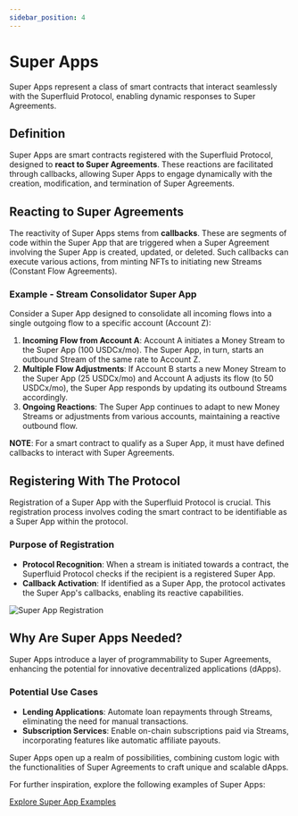 ```yaml
---
sidebar_position: 4
---
```


# Super Apps

Super Apps represent a class of smart contracts that interact seamlessly with the Superfluid Protocol, enabling dynamic responses to Super Agreements.

## Definition

Super Apps are smart contracts registered with the Superfluid Protocol, designed to **react to Super Agreements**. These reactions are facilitated through callbacks, allowing Super Apps to engage dynamically with the creation, modification, and termination of Super Agreements.

## **Reacting to Super Agreements**

The reactivity of Super Apps stems from **callbacks**. These are segments of code within the Super App that are triggered when a Super Agreement involving the Super App is created, updated, or deleted. Such callbacks can execute various actions, from minting NFTs to initiating new Streams (Constant Flow Agreements).

### **Example - Stream Consolidator Super App**

Consider a Super App designed to consolidate all incoming flows into a single outgoing flow to a specific account (Account Z):

1. **Incoming Flow from Account A**: Account A initiates a Money Stream to the Super App (100 USDCx/mo). The Super App, in turn, starts an outbound Stream of the same rate to Account Z.
2. **Multiple Flow Adjustments**: If Account B starts a new Money Stream to the Super App (25 USDCx/mo) and Account A adjusts its flow (to 50 USDCx/mo), the Super App responds by updating its outbound Streams accordingly.
3. **Ongoing Reactions**: The Super App continues to adapt to new Money Streams or adjustments from various accounts, maintaining a reactive outbound flow.

<Admonition type="info">
<strong>NOTE</strong>: For a smart contract to qualify as a Super App, it must have defined callbacks to interact with Super Agreements.
</Admonition>

## Registering With The Protocol

Registration of a Super App with the Superfluid Protocol is crucial. This registration process involves coding the smart contract to be identifiable as a Super App within the protocol.

### Purpose of Registration

- **Protocol Recognition**: When a stream is initiated towards a contract, the Superfluid Protocol checks if the recipient is a registered Super App.
- **Callback Activation**: If identified as a Super App, the protocol activates the Super App's callbacks, enabling its reactive capabilities.

![Super App Registration](/assets/image_(82).png)

## Why Are Super Apps Needed?

Super Apps introduce a layer of programmability to Super Agreements, enhancing the potential for innovative decentralized applications (dApps).

### Potential Use Cases

- **Lending Applications**: Automate loan repayments through Streams, eliminating the need for manual transactions.
- **Subscription Services**: Enable on-chain subscriptions paid via Streams, incorporating features like automatic affiliate payouts.

Super Apps open up a realm of possibilities, combining custom logic with the functionalities of Super Agreements to craft unique and scalable dApps.

For further inspiration, explore the following examples of Super Apps:

[Explore Super App Examples](broken-reference)
